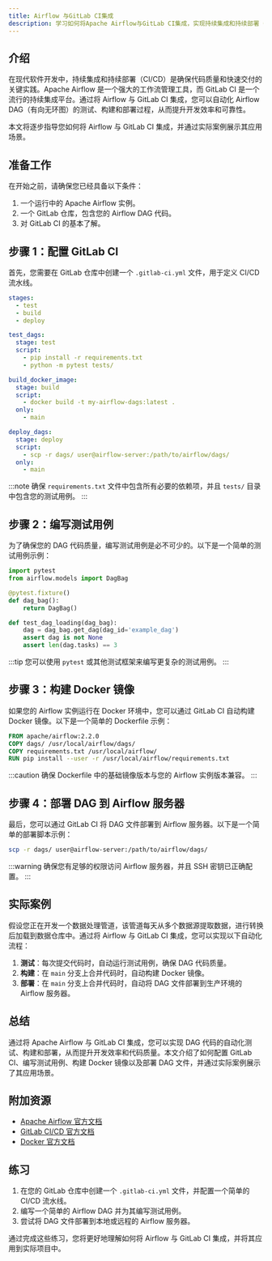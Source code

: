 ```yaml
---
title: Airflow 与GitLab CI集成
description: 学习如何将Apache Airflow与GitLab CI集成，实现持续集成和持续部署（CI/CD），提升工作流自动化效率。
---
```


## 介绍

在现代软件开发中，持续集成和持续部署（CI/CD）是确保代码质量和快速交付的关键实践。Apache Airflow 是一个强大的工作流管理工具，而 GitLab CI 是一个流行的持续集成平台。通过将 Airflow 与 GitLab CI 集成，您可以自动化 Airflow DAG（有向无环图）的测试、构建和部署过程，从而提升开发效率和可靠性。

本文将逐步指导您如何将 Airflow 与 GitLab CI 集成，并通过实际案例展示其应用场景。

## 准备工作

在开始之前，请确保您已经具备以下条件：

1. 一个运行中的 Apache Airflow 实例。
2. 一个 GitLab 仓库，包含您的 Airflow DAG 代码。
3. 对 GitLab CI 的基本了解。

## 步骤 1：配置 GitLab CI

首先，您需要在 GitLab 仓库中创建一个 `.gitlab-ci.yml` 文件，用于定义 CI/CD 流水线。

```yaml
stages:
  - test
  - build
  - deploy

test_dags:
  stage: test
  script:
    - pip install -r requirements.txt
    - python -m pytest tests/

build_docker_image:
  stage: build
  script:
    - docker build -t my-airflow-dags:latest .
  only:
    - main

deploy_dags:
  stage: deploy
  script:
    - scp -r dags/ user@airflow-server:/path/to/airflow/dags/
  only:
    - main
```

:::note
确保 `requirements.txt` 文件中包含所有必要的依赖项，并且 `tests/` 目录中包含您的测试用例。
:::

## 步骤 2：编写测试用例

为了确保您的 DAG 代码质量，编写测试用例是必不可少的。以下是一个简单的测试用例示例：

```python
import pytest
from airflow.models import DagBag

@pytest.fixture()
def dag_bag():
    return DagBag()

def test_dag_loading(dag_bag):
    dag = dag_bag.get_dag(dag_id='example_dag')
    assert dag is not None
    assert len(dag.tasks) == 3
```

:::tip
您可以使用 `pytest` 或其他测试框架来编写更复杂的测试用例。
:::

## 步骤 3：构建 Docker 镜像

如果您的 Airflow 实例运行在 Docker 环境中，您可以通过 GitLab CI 自动构建 Docker 镜像。以下是一个简单的 Dockerfile 示例：

```dockerfile
FROM apache/airflow:2.2.0
COPY dags/ /usr/local/airflow/dags/
COPY requirements.txt /usr/local/airflow/
RUN pip install --user -r /usr/local/airflow/requirements.txt
```

:::caution
确保 Dockerfile 中的基础镜像版本与您的 Airflow 实例版本兼容。
:::

## 步骤 4：部署 DAG 到 Airflow 服务器

最后，您可以通过 GitLab CI 将 DAG 文件部署到 Airflow 服务器。以下是一个简单的部署脚本示例：

```bash
scp -r dags/ user@airflow-server:/path/to/airflow/dags/
```

:::warning
确保您有足够的权限访问 Airflow 服务器，并且 SSH 密钥已正确配置。
:::

## 实际案例

假设您正在开发一个数据处理管道，该管道每天从多个数据源提取数据，进行转换后加载到数据仓库中。通过将 Airflow 与 GitLab CI 集成，您可以实现以下自动化流程：

1. **测试**：每次提交代码时，自动运行测试用例，确保 DAG 代码质量。
2. **构建**：在 `main` 分支上合并代码时，自动构建 Docker 镜像。
3. **部署**：在 `main` 分支上合并代码时，自动将 DAG 文件部署到生产环境的 Airflow 服务器。

## 总结

通过将 Apache Airflow 与 GitLab CI 集成，您可以实现 DAG 代码的自动化测试、构建和部署，从而提升开发效率和代码质量。本文介绍了如何配置 GitLab CI、编写测试用例、构建 Docker 镜像以及部署 DAG 文件，并通过实际案例展示了其应用场景。

## 附加资源

- [Apache Airflow 官方文档](https://airflow.apache.org/docs/)
- [GitLab CI/CD 官方文档](https://docs.gitlab.com/ee/ci/)
- [Docker 官方文档](https://docs.docker.com/)

## 练习

1. 在您的 GitLab 仓库中创建一个 `.gitlab-ci.yml` 文件，并配置一个简单的 CI/CD 流水线。
2. 编写一个简单的 Airflow DAG 并为其编写测试用例。
3. 尝试将 DAG 文件部署到本地或远程的 Airflow 服务器。

通过完成这些练习，您将更好地理解如何将 Airflow 与 GitLab CI 集成，并将其应用到实际项目中。